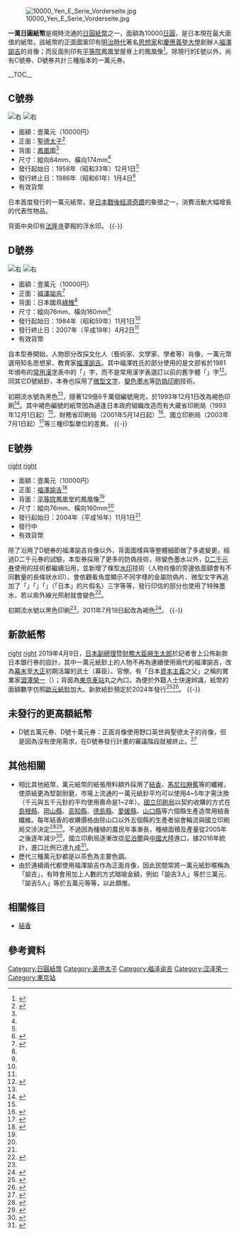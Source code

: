 [[File:10000_Yen_E_Serie_Vorderseite.jpg|thumb]]

'''一萬日圓紙幣'''是現時流通的[[日圓|日圓]][[紙幣|紙幣]]之一，面額為10000[[日圓|日圓]]，是日本現在最大面值的紙幣。該紙幣的正面圖案印有[[明治時代|明治時代]]著名[[思想家|思想家]]和[[慶應義塾大學|慶應義塾大學]]創辦人[[福澤諭吉|福澤諭吉]]的肖像；而反面則印有[[平等院|平等院]]鳳凰堂屋脊上的鳳凰像<ref>{{cite web|url=http://www.npb.go.jp/ja/intro/kihon/genzai.html|title=お札の基本情報～現在発行されているお札～|author=''國立印刷局''|language=ja|accessdate=2010-07-23|archive-date=2020-12-02|archive-url=https://web.archive.org/web/20201202103103/https://www.npb.go.jp/ja/intro/kihon/genzai.html|dead-url=no}}</ref>。除現行的E號以外，尚有C號券、D號券共計三種版本的一萬元券。

__TOC__
{{clear|right}}
== C號券 ==
[[File:Series_C_10K_Yen_Bank_of_Japan_note_-_front.jpg|右]]
[[File:Series_C_10K_Yen_Bank_of_Japan_note_-_back.jpg|右]]
*面額：壹萬元（10000円）
*正面：[[聖德太子|聖德太子]]<ref name="A">{{cite web|url=http://www.mof.go.jp/about_mof/act/kokuji_tsuutatsu/kokuji_s30.htm|title=1958年（昭和33年）11月20日、大蔵省告示第237号「昭和三十三年十二月一日から発行する日本銀行券壱万円の様式を定める件」|author=''財務省''|language=ja|accessdate=1958-11-20|archive-date=2020-11-06|archive-url=https://web.archive.org/web/20201106170453/https://www.mof.go.jp/about_mof/act/kokuji_tsuutatsu/kokuji_s30.htm|dead-url=no}}</ref>
*背面：[[鳳凰|鳳凰]]圖<ref name="A" />
*尺寸：縱向84mm、橫向174mm<ref name="A" />
*發行起始日：1958年（昭和33年）12月1日<ref name="A" />
*發行終止日：1986年（昭和61年）1月4日<ref name="B">{{cite web|url=http://www.boj.or.jp/note_tfjgs/note/valid/past_issue/pbn_10000.htm//|title=現在発行されていないが有効な銀行券 一万円券|author=''日本銀行''|language=ja|accessdate=2017-06-06|archive-date=2020-11-07|archive-url=https://web.archive.org/web/20201107065825/https://www.boj.or.jp/note_tfjgs/note/valid/past_issue/pbn_10000.htm/|dead-url=no}}</ref>
*有效貨幣

日本首度發行的一萬元紙幣，是[[日本戰後經濟奇蹟|日本戰後經濟奇蹟]]的象徵之一，消費活動大幅增長的代表性物品。

背面中央印有[[法隆寺|法隆寺]]夢殿的浮水印。
{{-}}
== D號券 ==
[[File:Series_D_10K_Yen_Bank_of_Japan_note_-_front.jpg|右]]
[[File:Series_D_10K_Yen_Bank_of_Japan_note_-_back.jpg|右]]
*面額：壹萬元（10000円）
*正面：[[福澤諭吉|福澤諭吉]]<ref name="C">{{cite web|url=http://www.mof.go.jp/about_mof/act/kokuji_tsuutatsu/kokuji_s50.htm|title=1984年（昭和59年）6月25日の大蔵省告示第76号「昭和五十九年十一月一日から発行する日本銀行券壱万円、五千円及び千円の様式を定める件」|author=''財務省''|language=ja|accessdate=1984-06-25|archive-date=2020-11-06|archive-url=https://web.archive.org/web/20201106150512/https://www.mof.go.jp/about_mof/act/kokuji_tsuutatsu/kokuji_s50.htm|dead-url=no}}</ref>
*背面：日本國鳥[[綠雉|綠雉]]<ref name="C" />
*尺寸：縱向76mm、橫向160mm<ref name="C" />
*發行起始日：1984年（昭和59年）11月1日<ref name="C" />
*發行終止日：2007年（平成19年）4月2日<ref name="B" />
*有效貨幣

自本型券開始，人物部分改採文化人（藝術家、文學家、學者等）肖像，一萬元幣選用知名思想家、教育家[[福澤諭吉|福澤諭吉]]。其中福澤姓氏的部分使用的是文部省於1981年頒布的[[常用漢字|常用漢字]]表中的「{{lang|ja|'''沢'''}}」字，而不是常用漢字表選訂以前的舊字體「{{lang|ja|'''澤'''}}」字<ref>{{cite web|url=http://dictionary.sanseido-publ.co.jp/wp/2010/01/14/sawa/|title=人名用漢字の新字旧字：「沢」と「澤」|author=''三省堂辭書-安岡孝一''|language=ja|accessdate=2010-01-14|archive-date=2017-06-08|archive-url=https://web.archive.org/web/20170608093306/http://dictionary.sanseido-publ.co.jp/wp/2010/01/14/sawa|dead-url=no}}</ref>。同其它D號紙鈔，本券也採用了[[微小字|微型文字]]、[[光學變色油墨|變色墨水]]等[[防偽印刷|防偽印刷]]技術。

初期流水號為黑色<ref name="C" />，隨著129億6千萬個編號用完，於1993年12月1日改為褐色印刷<ref>{{cite web|url=http://www.mof.go.jp/about_mof/act/kokuji_tsuutatsu/kokuji_h5.htm|title=1993年（平成5年）6月24日、大蔵省告示第134号「平成五年十二月一日から発行する日本銀行券壱万円、五千円及び千円の様式を定める件」|author=''財務省''|language=ja|accessdate=1993-06-24|archive-date=2020-11-06|archive-url=https://web.archive.org/web/20201106184622/https://www.mof.go.jp/about_mof/act/kokuji_tsuutatsu/kokuji_h5.htm|dead-url=no}}</ref>。其中褐色編號的紙幣因為適逢日本政府組織改造而有大藏省印刷局（1993年12月1日起）<ref name="C" />、財務省印刷局（2001年5月14日起）<ref>{{cite web|url=http://www.mof.go.jp/about_mof/act/kokuji_tsuutatsu/kokuji_h13.htm|title=2001年（平成13年）3月30日、財務省告示第85号「平成十三年五月十四日から発行する日本銀行券壱万円、五千円及び千円の様式を定める件」|author=''財務省''|language=ja|accessdate=2001-03-30|archive-date=2020-11-07|archive-url=https://web.archive.org/web/20201107032017/https://www.mof.go.jp/about_mof/act/kokuji_tsuutatsu/kokuji_h13.htm|dead-url=no}}</ref>、國立印刷局（2003年7月1日起）<ref>{{cite web|url=http://www.mof.go.jp/about_mof/act/kokuji_tsuutatsu/kokuji_h15.htm|title=2003年（平成15年）6月13日、財務省告示第482号「平成十五年七月一日から発行を開始する日本銀行券壱万円、五千円及び千円の様式を定める件」|author=''財務省''|language=ja|accessdate=2003-06-13|archive-date=2020-11-07|archive-url=https://web.archive.org/web/20201107130606/https://www.mof.go.jp/about_mof/act/kokuji_tsuutatsu/kokuji_h15.htm|dead-url=no}}</ref>等三種印製單位的差異。
{{-}}
== E號券 ==
[[file:10000_Yenes_(Anverso).jpg|right]]
[[file:10000_Yenes_(Reverso).jpg|right]]
*面額：壹萬元（10000円）
*正面：[[福澤諭吉|福澤諭吉]]<ref name="D">{{cite web|url=http://www.mof.go.jp/about_mof/act/kokuji_tsuutatsu/kokuji_h16.htm|title=2004年（平成16年）8月13日の財務省告示第374号「平成十六年十一月一日から発行を開始する日本銀行券壱万円、五千円及び千円の様式を定める件」|author=''財務省''|language=ja|accessdate=2004-08-13|archive-date=2020-11-07|archive-url=https://web.archive.org/web/20201107034813/https://www.mof.go.jp/about_mof/act/kokuji_tsuutatsu/kokuji_h16.htm|dead-url=no}}</ref>
*背面：[[平等院|平等院]]鳳凰堂的鳳凰像<ref name="D" />
*尺寸：縱向76mm、橫向160mm<ref name="D" />
*發行起始日：2004年（平成16年）11月1日<ref name="D" />
*發行中
*有效貨幣

除了沿用了D號券的福澤諭吉肖像以外，背面圖樣與等整體細節做了多處變更。經過D二千元券的試驗，本型券採用了更多的防偽技術，除變色墨水以外，[[二千日圓紙幣|D二千元券]]使用的技術都繼續沿用，並新增了條型[[水印|水印]]技術（人物肖像的旁邊依面額會有不同數量的長條狀水印）、會依觀看角度顯示不同字樣的金屬防偽片、微型文字再追加了「{{lang|ja|ニ}}」「{{lang|ja|ホ}}」「{{lang|ja|ン}}」（「日本」的片假名）三字等等，發行印信的部分也使用了特殊墨水，若以紫外線光照射就會變色<ref>{{cite web|url=http://www.npb.go.jp/ja/intro/gizou/index.html|title=お札の偽造防止技術|author=''國立印刷局''|language=ja|accessdate=2010-07-23|archive-date=2020-12-02|archive-url=https://web.archive.org/web/20201202103529/https://www.npb.go.jp/ja/intro/gizou/index.html|dead-url=no}}</ref>。

初期流水號以黑色印刷<ref name="D" />，2011年7月19日起改為褐色<ref>{{cite web|url=http://www.mof.go.jp/about_mof/act/kokuji_tsuutatsu/kokuji_h23.htm|title=2011年（平成23年）4月26日、財務省告示第141号「平成二十三年七月十九日から発行を開始する日本銀行券壱万円及び千円の様式を定める件」|author=''財務省''|language=ja|accessdate=2011-07-19|archive-date=2020-11-07|archive-url=https://web.archive.org/web/20201107013632/https://www.mof.go.jp/about_mof/act/kokuji_tsuutatsu/kokuji_h23.htm|dead-url=no}}</ref>。
{{-}}
==新款紙幣==
[[file:10000_yen_obverse_scheduled_to_be_issued_2024_front.jpg|right]]
[[file:10000_yen_obverse_scheduled_to_be_issued_2024_back.jpg|right]]
2019年4月9日，[[日本副總理|日本副總理]]暨[[財務大臣|財務大臣]][[麻生太郎|麻生太郎]]於記者會上公佈新款日本銀行券的設計，其中一萬元紙鈔上的人物不再為連續使用兩代的福澤諭吉，改為[[幕末|幕末]]至[[大正|大正]]初期活躍的武士（幕臣）、官僚、有「日本[[資本主義|資本主義]]之父」之稱的實業家[[澀澤榮一|澀澤榮一]]（{{lang|ja|渋沢  栄一〔澁澤 榮一〕}}）；背面為[[東京車站|東京車站]]丸之內口。為便於外籍人士快速辨識，紙幣的面額數字仿照[[歐元紙鈔|歐元紙鈔]]加大。新款紙鈔預定於2024年發行<ref>{{cite news |url=https://web.archive.org/web/20190502013829/https://www3.nhk.or.jp/news/html/20190409/k10011877791000.html?utm_int=news_contents_news-main_001 |title=新１万円札「渋沢栄一」紙幣デザインを発表 ５年後めど発行 |publisher=NHK |date=2019-04-09 |language=ja }}</ref><ref>{{cite news |url=https://tw.appledaily.com/new/realtime/20190409/1547352/ |title=日將全面更換紙鈔　防偽升級「偉人」換人當 |publisher=蘋果日報 |date=2019-04-09 |accessdate=2019-04-09 |archive-date=2020-06-15 |archive-url=https://web.archive.org/web/20200615134418/https://tw.appledaily.com/new/realtime/20190409/1547352/ }}</ref>。
{{-}}

==未發行的更高額紙幣==
*D號五萬元券、D號十萬元券：正面肖像使用野口英世與聖德太子的肖像，但是因為沒有使用需求，在D號券發行計畫的審議階段就被終止。<ref> {{Cite book | author = 北康利 | title = 福沢諭吉 国を支えて国を頼らず | location = 日本 | publisher = 講談社 | date = 2007-03-29 | pages = P.7-P.9 | ISBN = 978-4-06-213884-0 | url = http://bookclub.kodansha.co.jp/product?isbn=9784062138840 | language = ja }} </ref>

== 其他相關 ==
*相比其他紙幣，萬元紙幣的紙張用料額外採用了[[結香|結香]]、[[馬尼拉麻蕉|馬尼拉麻蕉]]等的纖維，使原紙更為堅韌耐磨，市場上流通的一萬元紙鈔平均可以使用4~5年才需汰換（千元與五千元鈔的平均使用壽命是1~2年）。[[國立印刷局|國立印刷局]]以契約收購的方式在[[島根縣|島根縣]]、[[岡山縣|岡山縣]]、[[高知縣|高知縣]]、[[德島縣|德島縣]]、[[愛媛縣|愛媛縣]]、[[山口縣|山口縣]]等六個縣生產造幣用結香纖維。每年結香的收購價格由除山口以外五個縣的生產者協會輪流與國立印刷局交涉決定<ref>{{cite web|url=http://nittokusin.jp/wp/bunkazai_iji/washi/washi3/|title=和紙原料の生産・流通状況。|author=''日本特用林産振興会''|language=ja|accessdate=2017-06-07|archive-date=2017-08-24|archive-url=https://web.archive.org/web/20170824175629/http://nittokusin.jp/wp/bunkazai_iji/washi/washi3/|dead-url=no}}</ref><ref>{{cite web|url=http://www.npb.go.jp/ja/guide/kankyo/pdf/2015-2.pdf|title=独立行政法人 国立印刷局 官報のできるまで P.15|author=''國立印刷局''|language=ja|accessdate=2015-02-01|archive-date=2019-02-18|archive-url=https://web.archive.org/web/20190218153306/https://www.npb.go.jp/ja/guide/kankyo/pdf/2015-2.pdf|dead-url=no}}</ref>。不過因為種植的農民年事漸長，種植面積及產量從2005年之後逐年減少<ref>{{cite web|url=http://www.jsapa.or.jp/tokusan/tokusanchousa/nousakumotuchousah22.pdf|title=特産農産物に関する生産情報調査結果(平成 24 年)|publisher=公益財団法人日本特産農産物協会|accessdate=2017-06-13|archive-date=2017-03-01|archive-url=https://web.archive.org/web/20170301130937/http://www.jsapa.or.jp/tokusan/tokusanchousa/nousakumotuchousah22.pdf|dead-url=no}}</ref>，國立印刷局逐漸改從[[尼泊爾|尼泊爾]]與[[中國大陸|中國大陸]]進口，據2016年統計，進口比例已達九成<ref>{{cite web|url=http://www.kyoto-np.co.jp/local/article/20160725000082/print|title=ミツマタ出荷で集落再生　京都・福知山、紙幣原料に|publisher=京都新聞社|accessdate=2017-06-13|archive-url=https://web.archive.org/web/20170824175201/http://www.kyoto-np.co.jp/local/article/20160725000082/print|archive-date=2017-08-24|dead-url=yes}}</ref>。
*歷代三種萬元鈔都是以茶色為主要色調。
*由於連續兩代都使用福澤諭吉作為正面肖像，因此民間常將一萬元紙鈔暱稱為「諭吉」，有時會用加上人數的方式暗喻金額，例如「諭吉3人」等於三萬元、「諭吉5人」等於五萬元等等，以此類推。

==相關條目==
*[[結香|結香]]

==參考資料==
{{reflist}}

{{日本货币|nocat}}

{{DEFAULTSORT:10000}}
[[Category:日圓紙幣|Category:日圓紙幣]]
[[Category:圣德太子|Category:圣德太子]]
[[Category:福泽谕吉|Category:福泽谕吉]]
[[Category:涩泽荣一|Category:涩泽荣一]]
[[Category:東京站|Category:東京站]]